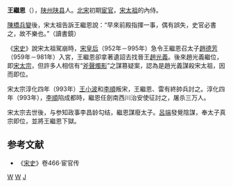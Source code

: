 {{Dablink|关于同名人物，参见：[[王继恩_(辽朝)|王继恩 (辽朝)]]。}}
'''王繼恩'''（{{bd|？||999年||catIdx=W}}），[[陕州|陕州]][[陕县|陕县]]人。[[北宋|北宋]]初期[[宦官|宦官]]，[[宋太祖|宋太祖]]的內侍。

[[陳橋兵變|陳橋兵變]]後，宋太祖告訴王繼恩說：“早來前殿指揮一事，偶有誤失，史官必書之，故不樂也。”（讀書鏡）

《[[宋史|宋史]]》說宋太祖駕崩時，[[宋皇后_(宋太祖)|宋皇后]]（952年－995年）急令王繼恩召太子[[趙德芳|趙德芳]]（959年－981年）入宮，王繼恩卻拿著遺詔去找晉王[[趙光義|趙光義]]。後來趙光義繼位，即[[宋太宗|宋太宗]]，但許多人相信有“[[斧聲燭影|斧聲燭影]]”之謀篡疑案，認為是趙光義謀殺宋太祖，因而即位。

宋太宗淳化四年（993年）[[王小波|王小波]]和[[李順|李順]]叛宋，王繼恩、雷有終帥兵討之。淳化四年（993年），[[李順|李順]]陷成都時，繼恩任劍南西川治安使征討之，屠杀三万人。

宋太宗去世後，与参知政事李昌龄勾结，繼恩謀廢太子。[[呂端|呂端]]發覺陰謀，奉太子真宗即位，並將王繼恩下獄。

==参考文献==
* 《[[宋史|宋史]]》卷466·宦官传
[[Category:宋朝宦官|W]]
[[Category:陕县人|W]]
[[Category:王姓|J]]